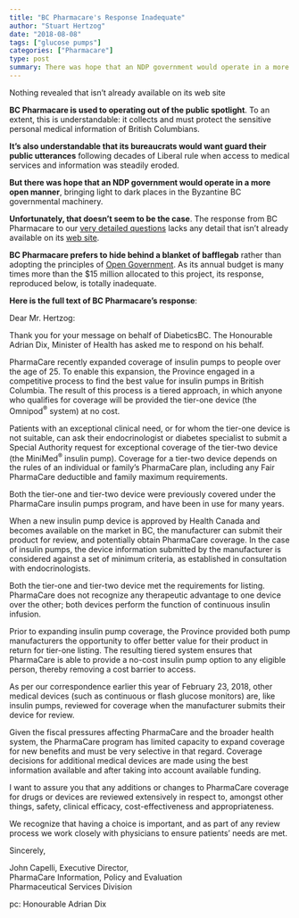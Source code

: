 ```yaml
---
title: "BC Pharmacare's Response Inadequate"
author: "Stuart Hertzog"
date: "2018-08-08"
tags: ["glucose pumps"]
categories: ["Pharmacare"]
type: post
summary: There was hope that an NDP government would operate in a more open manner, bringing light to dark places in the Byzantine BC government bureaucracy Unfortunately, that doesn&rsquo;t seem to be the case. The response from BC Pharmacare to our detailed questions lacks any detail that isn&rsquo;t already available on its Web site.
---
```


<p class="subhead">
Nothing revealed that isn't already available on its web site
</p>

**BC Pharmacare is used to operating out of the public spotlight**. To an extent, this is understandable: it collects and must protect the sensitive personal medical information of British Columbians. 

**It's also understandable that its bureaucrats would want guard their public utterances** following decades of Liberal rule when access to medical services and information was steadily eroded.

**But there was hope that an NDP government would operate in a more open manner**, bringing light to dark places in the Byzantine BC governmental machinery.

**Unfortunately, that doesn't seem to be the case**. The response from BC Pharmacare to our [very detailed questions](/posts/questions-for-bcpharmacare-180627/) lacks any detail that isn't already available on its [web site](https://www2.gov.bc.ca/gov/content/health/health-drug-coverage/pharmacare-for-bc-residents).

**BC Pharmacare prefers to hide behind a blanket of bafflegab** rather than adopting the principles of [Open Government](https://opensource.com/resources/open-government). As its annual budget is many times more than the $15 million allocated to this project, its response, reproduced below, is totally inadequate.

**Here is the full text of BC Pharmacare's response**:

<div class="inline-aside">

Dear Mr. Hertzog:

Thank you for your message on behalf of DiabeticsBC. The Honourable Adrian Dix, Minister of Health has asked me to respond on his behalf.

PharmaCare recently expanded coverage of insulin pumps to people over the age of 25. To enable this expansion, the Province engaged in a competitive process to find the best value for insulin pumps in British Columbia. The result of this process is a tiered approach, in which anyone who qualifies for coverage will be provided the tier-one device (the Omnipod<sup>&reg;</sup> system) at no cost.

Patients with an exceptional clinical need, or for whom the tier-one device is not suitable, can ask their endocrinologist or diabetes specialist to submit a Special Authority request for exceptional coverage of the tier-two device (the MiniMed<sup>&reg;</sup> insulin pump). Coverage for a tier-two device depends on the rules of an individual or family’s PharmaCare plan, including any Fair PharmaCare deductible and family maximum requirements.

Both the tier-one and tier-two device were previously covered under the PharmaCare insulin pumps program, and have been in use for many years.

When a new insulin pump device is approved by Health Canada and becomes available on the market in BC, the manufacturer can submit their product for review, and potentially obtain PharmaCare coverage. In the case of insulin pumps, the device information submitted by the manufacturer is considered against a set of minimum criteria, as established in consultation with endocrinologists.

Both the tier-one and tier-two device met the requirements for listing. PharmaCare does not recognize any therapeutic advantage to one device over the other; both devices perform the function of continuous insulin infusion.

Prior to expanding insulin pump coverage, the Province provided both pump manufacturers the opportunity to offer better value for their product in return for tier-one listing. The resulting tiered system ensures that PharmaCare is able to provide a no-cost insulin pump option to any eligible person, thereby removing a cost barrier to access.

As per our correspondence earlier this year of February 23, 2018, other medical devices (such as continuous or flash glucose monitors) are, like insulin pumps, reviewed for coverage when the manufacturer submits their device for review.

Given the fiscal pressures affecting PharmaCare and the broader health system, the PharmaCare program has limited capacity to expand coverage for new benefits and must be very selective in that regard. Coverage decisions for additional medical devices are made using the best information available and after taking into account available funding.

I want to assure you that any additions or changes to PharmaCare coverage for drugs or devices are reviewed extensively in respect to, amongst other things, safety, clinical efficacy, cost-effectiveness and appropriateness.

We recognize that having a choice is important, and as part of any review process we work closely with physicians to ensure patients’ needs are met.

Sincerely,  
 
John Capelli, Executive Director,  
PharmaCare Information, Policy and Evaluation  
Pharmaceutical Services Division
 
pc: Honourable Adrian Dix

</div>
